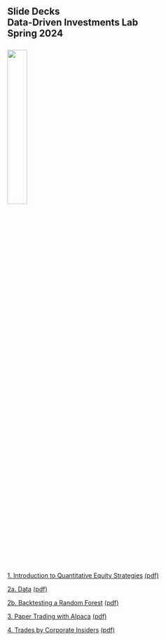 ## Slide Decks<br>Data-Driven Investments Lab<br>Spring 2024<br><br>![](images/RiceBusiness-transparent-logo-sm.png){width=30%} 

[1. Introduction to Quantitative Equity Strategies](01_intro.slides.html){target="_blank"} [(pdf)](pdfs/01_intro.slides.pdf){target="_blank"}<br>

[2a. Data](02_data.slides.html){target="_blank"} [(pdf)](pdfs/02_data.slides.pdf){target="_blank"}<br>

[2b. Backtesting a Random Forest](02_backtest_random_forest.slides.html){target="_blank"} [(pdf)](pdfs/02_backtest_random_forest.slides.pdf){target="_blank"}<br>

[3. Paper Trading with Alpaca](03_alpaca.html){target="_blank"} [(pdf)](pdfs/03_alpaca.slides.pdf){target="_blank"} <br>

[4. Trades by Corporate Insiders](04_insider_trading.html){target="_blank"} [(pdf)](pdfs/04_insider_trading.slides.pdf){target="_blank"} <br>
